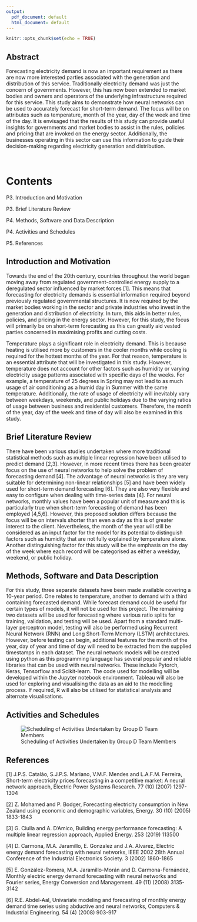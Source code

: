 ---
output:
  pdf_document: default
  html_document: default
---


```{r setup, include=FALSE}
knitr::opts_chunk$set(echo = TRUE)
```

## Abstract

Forecasting electricity demand is now an important requirement as there are now more
interested parties associated with the generation and distribution of this service.
Traditionally electricity demand was just the concern of governments. However, this has
now been extended to market bodies and owners and operators of the underlying
infrastructure required for this service. This study aims to demonstrate how neural
networks can be used to accurately forecast for short-term demand. The focus
will be on attributes such as temperature, month of the year, day of the week and time of
the day. It is envisaged that the results of this study can provide useful insights for
governments and market bodies to assist in the rules, policies and pricing that are invoked
on the energy sector. Additionally, the businesses operating in this sector can use this
information to guide their decision-making regarding electricity generation and distribution.


&nbsp;
\newpage


# Contents

P3. Introduction and Motivation   

P3. Brief Literature Review

P4. Methods, Software and Data Description

P4. Activities and Schedules

P5. References


\newpage

## Introduction and Motivation

Towards the end of the 20th century, countries throughout the world began moving away from regulated government-controlled energy supply to a deregulated sector influenced by market forces [1]. This means that forecasting for electricity demands is essential information required beyond previously regulated governmental structures. It is now required by the market bodies working in the sector and private industries who invest in the generation and distribution of electricity. In turn, this aids in better rules, policies, and pricing in the energy sector. However, for this study, the focus will primarily be on short-term forecasting as this can greatly aid vested parties concerned in maximising profits and cutting costs.

Temperature plays a significant role in electricity demand. This is because heating is utilised more by customers in the cooler months while cooling is required for the hottest months of the year. For that reason, temperature is an essential attribute that will be investigated in this study. However, temperature does not account for other factors such as humidity or varying electricity usage patterns associated with specific days of the weeks. For example, a temperature of 25 degrees in Spring may not lead to as much usage of air conditioning as a humid day in Summer with the same temperature. Additionally, the rate of usage of electricity will inevitably vary between weekdays, weekends, and public holidays due to the varying ratios of usage between business and residential customers. Therefore, the month of the year, day of the week and time of day will also be examined in this study.


## Brief Literature Review

There have been various studies undertaken where more traditional statistical methods such as multiple linear regression have been utilised to predict demand [2,3]. However, in more recent times there has been greater focus on the use of neural networks to help solve the problem of forecasting demand [4]. The advantage of neural networks is they are very suitable for determining non-linear relationships [5] and have been widely used for short-term demand forecasting [6]. They are also very flexible and easy to configure when dealing with time-series data [4]. For neural networks, monthly values have been a popular unit of measure and this is particularly true when short-term forecasting of demand has been employed [4,5,6]. However, this proposed solution differs because the focus will be on intervals shorter than even a day as this is of greater interest to the client. Nevertheless, the month of the year will still be considered as an input factor for the model for its potential to distinguish factors such as humidity that are not fully explained by temperature alone. Another distinguishing factor for this study will be the emphasis on the day of the week where each record will be categorised as either a weekday, weekend, or public holiday.

\newpage

## Methods, Software and Data Description

For this study, three separate datasets have been made available covering a 10-year period. One relates to temperature, another to demand with a third containing forecasted demand. While forecast demand could be useful for certain types of models, it will not be used for this project. The remaining two datasets will be used for forecasting where various ratio splits for training, validation, and testing will be used. Apart from a standard multi-layer perceptron model, testing will also be performed using Recurrent Neural Network (RNN) and Long Short-Term Memory (LSTM) architectures. However, before testing can begin, additional features for the month of the year, day of year and time of day will need to be extracted from the supplied timestamps in each dataset.
The neural network models will be created using python as this programming language has several popular and reliable libraries that can be used with neural networks. These include Pytorch, Keras, Tensorflow and Scikit-learn. The code used for modelling will be developed within the Jupyter notebook environment. Tableau will also be used for exploring and visualising the data as an aid to the modelling process. If required, R will also be utilised for statistical analysis and alternate visualisations.



## Activities and Schedules
![Scheduling of Activities Undertaken by Group D Team Members](gannt_chart)

\newpage
## References 

[1] J.P.S. Catalão, S.J.P.S. Mariano, V.M.F. Mendes and L.A.F.M. Ferreira, Short-term
      electricity prices forecasting in a competitive market: A neural network approach,
      Electric Power Systems Research. 77 (10) (2007) 1297-1304
      
[2] Z. Mohamed and P. Bodger, Forecasting electricity consumption in New Zealand using
economic and demographic variables, Energy. 30 (10) (2005) 1833-1843

[3] G. Ciulla and A. D'Amico, Building energy performance forecasting: A multiple linear
      regression approach, Applied Energy. 253 (2019) 113500
      
[4] D. Carmona, M.A. Jaramillo, E. Gonzalez and J.A. Alvarez, Electric energy demand
      forecasting with neural networks, IEEE 2002 28th Annual Conference of the Industrial
      Electronics Society. 3 (2002) 1860-1865
      
[5] E. González-Romera, M.A. Jaramillo-Morán and D. Carmona-Fernández, Monthly electric
      energy demand forecasting with neural networks and Fourier series, Energy Conversion
      and Management. 49 (11) (2008) 3135-3142
      
[6] R.E. Abdel-Aal, Univariate modeling and forecasting of monthly energy demand time
      series using abductive and neural networks, Computers & Industrial Engineering. 54 (4)
      (2008) 903-917
